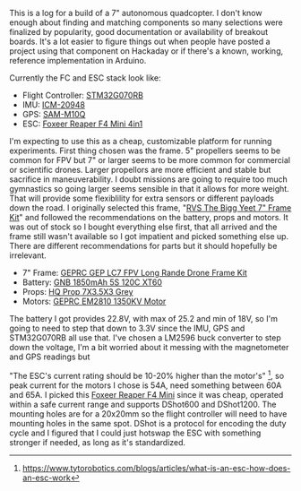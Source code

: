 
<PostFrontmatter
    postTitle="Building a Quadcopter Pt.1"
    postDate="2024-02-28 1:28AM" />

This is a log for a build of a 7" autonomous quadcopter. I don't know enough about finding and matching components so many selections were finalized by popularity, good documentation or availability of breakout boards. It's a lot easier to figure things out when people have posted a project using that component on Hackaday or if there's  a known, working, reference implementation in Arduino.

Currently the FC and ESC stack look like:

- Flight Controller: [STM32G070RB](https://www.digikey.ca/en/products/detail/stmicroelectronics/STM32G070RBT6/10326753)
- IMU: [ICM-20948](https://www.digikey.ca/en/products/detail/tdk-invensense/ICM-20948/6623535)
- GPS: [SAM-M10Q](https://www.digikey.ca/en/products/detail/u-blox/SAM-M10Q-00B/16672678)
- ESC: [Foxeer Reaper F4 Mini 4in1](https://www.foxeer.com/foxeer-reaper-f4-mini-128k-4in1-bl32-60a-esc-9-40v-20-20mm-m3-g-419)

I'm expecting to use this as a cheap, customizable platform for running experiments. First thing chosen was the frame. 5" propellers seems to be common for FPV but 7" or larger seems to be more common for commercial or scientific drones. Larger propellors are more efficient and stable but sacrifice in maneuverability. I doubt missions are going to require too much gymnastics so going larger seems sensible in that it allows for more weight. That will provide some flexiblility for extra sensors or different payloads down the road. I originally selected this frame, "[RVS The Bigg Yeet 7" Frame Kit](https://rotorvillage.ca/rvs-the-big-yeet-7-frame-kit/)" and followed the recommendations on the battery, props and motors. It was out of stock so I bought everything else first, that all arrived and the frame still wasn't available so I got impatient and picked something else up. There are different recommendations for parts but it should hopefully be irrelevant.

- 7" Frame: [GEPRC GEP LC7 FPV Long Rande Drone Frame Kit](https://dronedynamics.ca/products/geprc-gep-lc7-fpv-long-range-drone-frame-kit)
- Battery: [GNB 1850mAh 5S 120C XT60](https://rotorvillage.ca/gnb-1850mah-6s-120c-xt60/)
- Props: [HQ Prop 7X3.5X3 Grey](https://rotorvillage.ca/hq-prop-7x3-5x3-grey-2cw-2ccw/)
- Motors: [GEPRC EM2810 1350KV Motor](https://geprc.com/product/geprc-em2810-motor/)

The battery I got provides 22.8V, with max of 25.2 and min of 18V, so I'm going to need to step that down to 3.3V since the IMU, GPS and STM32G070RB all use that. I've chosen a LM2596 buck converter to step down the voltage, I'm a bit worried about it messing with the magnetometer and GPS readings but 

"The ESC's current rating should be 10-20% higher than the motor's" [^1], so peak current for the motors I chose is 54A, need something between 60A and 65A. I picked this [Foxeer Reaper F4 Mini](https://www.foxeer.com/foxeer-reaper-f4-mini-128k-4in1-bl32-60a-esc-9-40v-20-20mm-m3-g-419) since it was cheap, operated within a safe current range and supports DShot600 and DShot1200. The mounting holes are for a 20x20mm so the flight controller will need to have mounting holes in the same spot. DShot is a protocol for encoding the duty cycle and I figured that I could just hotswap the ESC with something stronger if needed, as long as it's standardized.

[^1]: https://www.tytorobotics.com/blogs/articles/what-is-an-esc-how-does-an-esc-work
